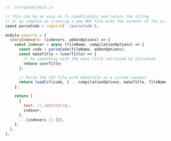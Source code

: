 ```js
// .storybook/main.js

// this can be as easy as fs.readFileSync and return the string
// or as complex as creating a new MDX file with the content of the original file
const parseCode = require('./parseCode');

module.exports = {
  storyIndexers: (indexers, addonOptions) => {
    const indexer = async (fileName, compilationOptions) => {
      const code = parseCode(fileName, addonOptions);
      const makeTitle = (userTitle) => {
        // Do something with the auto title retrieved by Storybook
        return userTitle;
      };

      // Parse the CSF file with makeTitle as a custom context
      return loadCsf(code, { ...compilationOptions, makeTitle, fileName }).parse();
    };

    return [
      {
        test: /\.(md|html)$/,
        indexer,
      },
      ...(indexers || []),
    ];
  },
};
```